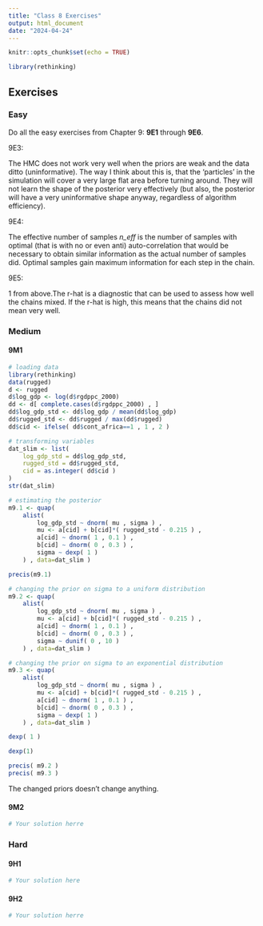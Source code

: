 ```yaml
---
title: "Class 8 Exercises"
output: html_document
date: "2024-04-24"
---
```


```r
knitr::opts_chunk$set(echo = TRUE)
```

```r
library(rethinking)
```

## Exercises

### Easy

Do all the easy exercises from Chapter 9: **9E1** through **9E6**.

9E3:

The HMC does not work very well when the priors are weak and the data ditto (uninformative). The way I think about this is, that the 'particles' in the simulation will cover a very large flat area before turning around. They will not learn the shape of the posterior very effectively (but also, the posterior will have a very uninformative shape anyway, regardless of algorithm efficiency). 

9E4: 

The effective number of samples *n_eff* is the number of samples with optimal (that is with no or even anti) auto-correlation that would be necessary to obtain similar information as the actual number of samples did. Optimal samples gain maximum information for each step in the chain.

9E5:

1 from above.The r-hat is a diagnostic that can be used to assess how well the chains mixed. If the r-hat is high, this means that the chains did not mean very well. 

### Medium

#### 9M1

```r
# loading data
library(rethinking)
data(rugged)
d <- rugged
d$log_gdp <- log(d$rgdppc_2000)
dd <- d[ complete.cases(d$rgdppc_2000) , ]
dd$log_gdp_std <- dd$log_gdp / mean(dd$log_gdp)
dd$rugged_std <- dd$rugged / max(dd$rugged)
dd$cid <- ifelse( dd$cont_africa==1 , 1 , 2 )
```

```r
# transforming variables
dat_slim <- list(
    log_gdp_std = dd$log_gdp_std,
    rugged_std = dd$rugged_std,
    cid = as.integer( dd$cid )
)
str(dat_slim)
```

```r
# estimating the posterior
m9.1 <- quap(
    alist(
        log_gdp_std ~ dnorm( mu , sigma ) ,
        mu <- a[cid] + b[cid]*( rugged_std - 0.215 ) ,
        a[cid] ~ dnorm( 1 , 0.1 ) ,
        b[cid] ~ dnorm( 0 , 0.3 ) ,
        sigma ~ dexp( 1 )
    ) , data=dat_slim )

precis(m9.1)
```

```r
# changing the prior on sigma to a uniform distribution
m9.2 <- quap(
    alist(
        log_gdp_std ~ dnorm( mu , sigma ) ,
        mu <- a[cid] + b[cid]*( rugged_std - 0.215 ) ,
        a[cid] ~ dnorm( 1 , 0.1 ) ,
        b[cid] ~ dnorm( 0 , 0.3 ) ,
        sigma ~ dunif( 0 , 10 )
    ) , data=dat_slim )
```

```r
# changing the prior on sigma to an exponential distribution
m9.3 <- quap(
    alist(
        log_gdp_std ~ dnorm( mu , sigma ) ,
        mu <- a[cid] + b[cid]*( rugged_std - 0.215 ) ,
        a[cid] ~ dnorm( 1 , 0.1 ) ,
        b[cid] ~ dnorm( 0 , 0.3 ) ,
        sigma ~ dexp( 1 )
    ) , data=dat_slim )
```

```r
dexp( 1 )

dexp(1)
```


```r
precis( m9.2 )
precis( m9.3 )
```

The changed priors doesn't change anything.

#### 9M2

```r

# Your solution herre

```

### Hard

#### 9H1

```r

# Your solution here

```

#### 9H2

```r

# Your solution herre

```
